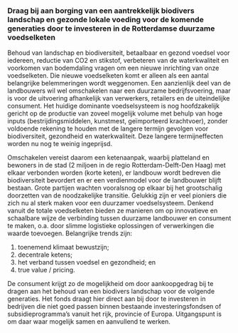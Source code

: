 ---
---

### Draag bij aan borging van een aantrekkelijk biodivers landschap en gezonde lokale voeding voor de komende generaties door te investeren in de Rotterdamse duurzame voedselketen

Behoud van landschap en biodiversiteit, betaalbaar en gezond voedsel voor iedereen, reductie van CO2 en stikstof, verbeteren van de waterkwaliteit en voorkomen van bodemdaling vragen om een nieuwe inrichting van onze voedselketen. Die nieuwe voedselketen komt er alleen als een aantal belangrijke belemmeringen wordt weggenomen. Een aanzienlijk deel van de landbouwers wil wel omschakelen naar een duurzame bedrijfsvoering, maar is voor de uitvoering afhankelijk van verwerkers, retailers en de uiteindelijke consument. Het huidige dominante voedselsysteem is nog hoofdzakelijk gericht op de productie van zoveel mogelijk volume met behulp van hoge inputs (bestrijdingsmiddelen, kunstmest, geïmporteerd krachtvoer), zonder voldoende rekening te houden met de langere termijn gevolgen voor biodiversiteit, gezondheid en waterkwaliteit. Deze langere termijneffecten worden nu nog te weinig ingeprijsd. 

Omschakelen vereist daarom een ketenaanpak, waarbij platteland en bewoners in de stad (2 miljoen in de regio Rotterdam-Delft-Den Haag) met elkaar verbonden worden (korte keten), er landbouw wordt bedreven die biodiversiteit bevordert en er een verdienmodel voor de landbouwer blijft bestaan. Grote partijen wachten vooralsnog op elkaar bij het grootschalig doorzetten van de noodzakelijke transitie. Gelukkig zijn er veel pioniers die zich nu al sterk maken voor een duurzamer voedselsysteem. Denkend vanuit de totale voedselketen bieden ze manieren om op innovatieve en schaalbare wijze de verbinding tussen duurzame landbouwer en consument te maken, o.a. door slimme logistieke oplossingen of verwerkingen die waarde toevoegen. Belangrijke trends zijn:
1. toenemend klimaat bewustzijn;
2. decentrale ketens;
3. het verband tussen voedsel en gezondheid; en
4. true value / pricing.

De consument krijgt zo de mogelijkheid om door aankoopgedrag bij te dragen aan het behoud van een biodivers landschap voor de volgende generaties. Het fonds draagt hier direct aan bij door te investeren in bedrijven die niet goed passen binnen bestaande investeringsfondsen of subsidieprogramma’s vanuit het rijk, provincie of Europa. Uitgangspunt is om daar waar mogelijk samen en aanvullend te werken.
